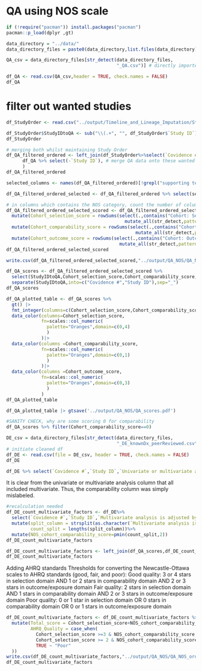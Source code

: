 # QA using NOS scale

```{r}
if (!require("pacman")) install.packages("pacman")
pacman::p_load(dplyr ,gt)
```


```{r}
data_directory = "../data/"
data_directory_files = paste0(data_directory,list.files(data_directory))

QA_csv = data_directory_files[str_detect(data_directory_files,
                                         "_QA.csv")] # directly imported from Covidence

df_QA <- read.csv(QA_csv,header = TRUE, check.names = FALSE)
df_QA
```
# filter out wanted studies
```{r}
df_StudyOrder <- read.csv("../output/Timeline_and_Lineage_Imputation/Studies_split_Timeperiods_ordered_by_time_periods.csv",check.names = FALSE) # generated from 1_Dominant_Lineage_Assignment.Rmd

df_StudyOrder$StudyIDtoQA <- sub("\\(.+", "", df_StudyOrder$`Study ID`)
df_StudyOrder

# merging both whilst maintaining Study Order
df_QA_filtered_ordered <- left_join(df_StudyOrder%>%select(`Covidence #`,StudyIDtoQA)%>%distinct(), #using Covidence ID and fixed Study ID from wanted papers from DE
      df_QA %>% select(-`Study ID`), # merge QA data onto these wanted Covidence IDs and Study IDs
      ) 
df_QA_filtered_ordered
```

```{r}
selected_columns <- names(df_QA_filtered_ordered)[!grepl("supporting text", names(df_QA_filtered_ordered))]

df_QA_filtered_ordered_selected <- df_QA_filtered_ordered %>% select(selected_columns)

# in columns which contains the NOS category, count the number of columns which contains Ø, 
df_QA_filtered_ordered_selected_scored <- df_QA_filtered_ordered_selected %>%
  mutate(Cohort_selection_score = rowSums(select(.,contains("Cohort: Selection"))%>%
                                            mutate_all(str_detect,pattern="Ø"))) %>%
  mutate(Cohort_comparability_score = rowSums(select(.,contains("Cohort: Comparability"))%>%
                                                mutate_all(str_detect,pattern="Ø"))) %>%
  mutate(Cohort_outcome_score = rowSums(select(.,contains("Cohort: Outcome"))%>%
                                          mutate_all(str_detect,pattern="Ø")))
df_QA_filtered_ordered_selected_scored

write.csv(df_QA_filtered_ordered_selected_scored,"../output/QA_NOS/QA_NOS_ordered_scored.csv",row.names=FALSE)
```

```{r}
df_QA_scores <- df_QA_filtered_ordered_selected_scored %>%
  select(StudyIDtoQA,Cohort_selection_score,Cohort_comparability_score,Cohort_outcome_score) %>%
  separate(StudyIDtoQA,into=c("Covidence #","Study ID"),sep="_")
df_QA_scores
```

```{r}
df_QA_plotted_table <- df_QA_scores %>%
  gt() |>
  fmt_integer(columns=c(Cohort_selection_score,Cohort_comparability_score,Cohort_outcome_score)) |>
  data_color(columns=Cohort_selection_score,
             fn=scales::col_numeric(
               palette="Oranges",domain=c(0,4)
               )
             )|>
  data_color(columns =Cohort_comparability_score,
             fn=scales::col_numeric(
               palette="Oranges",domain=c(0,1)
               )
             )|>
  data_color(columns =Cohort_outcome_score,
             fn=scales::col_numeric(
               palette="Oranges",domain=c(0,3)
               )
             )
df_QA_plotted_table

df_QA_plotted_table |> gtsave('../output/QA_NOS/QA_scores.pdf')
```


```{r}
#SANITY CHECK, why are some scoring 0 for comparability
df_QA_scores %>% filter(Cohort_comparability_score==0)

DE_csv = data_directory_files[str_detect(data_directory_files,
                                         "_DE_knownDx_peerReviewed.csv")]
# initiate cleaned df
df_DE <- read.csv(file = DE_csv, header = TRUE, check.names = FALSE)
df_DE

df_DE %>% select(`Covidence #`,`Study ID`,`Univariate or multivariate analysis?`)
```

It is clear from the univariate or multivariate analysis column that all included multivariate. Thus, the comparability column was simply mislabeled.

```{r}
#recalculation needed
df_DE_count_multivariate_factors <- df_DE%>% 
  select(`Covidence #`,`Study ID`,`Multivariate analysis is adjusted by`) %>%
  mutate(split_column = strsplit(as.character(`Multivariate analysis is adjusted by`), ';'),
         count_split = lengths(split_column))%>%
  mutate(NOS_cohort_comparability_score=pmin(count_split,2))
df_DE_count_multivariate_factors
```



```{r}
df_DE_count_multivariate_factors <- left_join(df_QA_scores,df_DE_count_multivariate_factors %>% select(`Study ID`,NOS_cohort_comparability_score)) %>% select(`Covidence #`,`Study ID`, Cohort_selection_score,NOS_cohort_comparability_score,Cohort_outcome_score)
df_DE_count_multivariate_factors
```
Adding AHRQ standards
Thresholds for converting the Newcastle-Ottawa scales to AHRQ standards (good, fair, and
poor):
Good quality: 3 or 4 stars in selection domain AND 1 or 2 stars in comparability domain AND 2
or 3 stars in outcome/exposure domain
Fair quality: 2 stars in selection domain AND 1 stars in comparability domain AND 2 or 3
stars in outcome/exposure domain
Poor quality: 0 or 1 star in selection domain OR 0 stars in comparability domain OR 0 or 1 stars
in outcome/exposure domain
```{r}
df_DE_count_multivariate_factors <- df_DE_count_multivariate_factors %>%
  mutate(Total_score = Cohort_selection_score+NOS_cohort_comparability_score+Cohort_outcome_score,
         AHRQ_Quality = case_when(
           Cohort_selection_score >=3 & NOS_cohort_comparability_score >=1 & Cohort_outcome_score >=2 ~ "Good",
           Cohort_selection_score >= 2 & NOS_cohort_comparability_score == 1 & Cohort_outcome_score >=2 ~ "Fair",
           TRUE ~ "Poor"
  ))
write.csv(df_DE_count_multivariate_factors,"../output/QA_NOS/QA_NOS_ordered_scored.csv",row.names = FALSE)
df_DE_count_multivariate_factors
```

